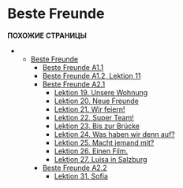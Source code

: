 # Beste Freunde

<!-- Index: 0 | Date: 2024-11-27 05:10 +00:00 -->
<!-- Source: https://lerne-deutsch.ru/beste-freunde-2/ -->

**ПОХОЖИЕ СТРАНИЦЫ**

* + [Beste Freunde](https://lerne-deutsch.ru/beste-freunde/)
    - [Beste Freunde A1.1](https://lerne-deutsch.ru/beste-freunde-a1-1-lektion-1/)
    - [Beste Freunde A1.2, Lektion 11](https://lerne-deutsch.ru/beste-freunde-a1-2-lektion-11/)
    - [Beste Freunde A2.1](https://lerne-deutsch.ru/beste-freunde-a2-1/)
      * [Lektion 19. Unsere Wohnung](https://lerne-deutsch.ru/beste-freunde-2-1-lektion-19-unsere-wohnung-in-koln/)
      * [Lektion 20. Neue Freunde](https://lerne-deutsch.ru/beste-freunde-2-1-lektion-20-neue-freunde/)
      * [Lektion 21. Wir feiern!](https://lerne-deutsch.ru/beste-freunde-2-1-lektion-21/)
      * [Lektion 22. Super Team!](https://lerne-deutsch.ru/beste-freunde-2-1-lektion-22-wir-sind-ein-super-team/)
      * [Lektion 23. Bis zur Brücke](https://lerne-deutsch.ru/beste-freunde-2-1-lektion-23/)
      * [Lektion 24. Was haben wir denn auf?](https://lerne-deutsch.ru/beste-freunde-lektion-24-was-haben-wir-denn-auf/)
      * [Lektion 25. Macht jemand mit?](https://lerne-deutsch.ru/beste-freunde-lektion-25-macht-noch-jemand-mit/)
      * [Lektion 26. Еinen Film.](https://lerne-deutsch.ru/beste-freunde-lektion-26-wir-machen-einen-film/)
      * [Lektion 27. Luisa in Salzburg](https://lerne-deutsch.ru/beste-freunde-lektion-27-luisa-in-salzburg/)
    - [Beste Freunde A2.2](https://lerne-deutsch.ru/beste-freunde-a2-2/)
      * [Lektion 31. Sofia](https://lerne-deutsch.ru/beste-freunde-a-2-2-lektion-31/)